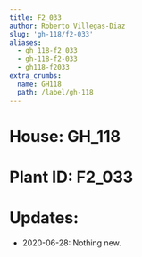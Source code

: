 ```yaml
---
title: F2_033
author: Roberto Villegas-Diaz
slug: 'gh-118/f2-033'
aliases:
  - gh_118-f2_033
  - gh-118-f2-033
  - gh118-f2033
extra_crumbs:
  name: GH118
  path: /label/gh-118
---
```


# **House**: GH_118
# **Plant ID**: F2_033
# **Updates**: 
 - 2020-06-28: Nothing new.
